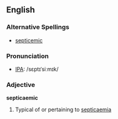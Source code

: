 ==English==
===Alternative Spellings===
* [[septicemic]]

===Pronunciation===
* [[Wiktionary:Pronunciation_key|IPA]]: /sɛptɪˈsiːmɪk/

===Adjective===
'''septicaemic'''
# Typical of or pertaining to [[septicaemia]]